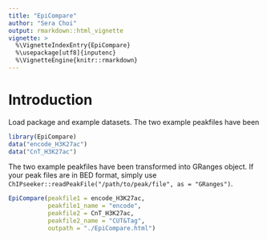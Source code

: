 ```yaml
---
title: "EpiCompare"
author: "Sera Choi"
output: rmarkdown::html_vignette
vignette: >
  %\VignetteIndexEntry{EpiCompare}
  %\usepackage[utf8]{inputenc}
  %\VignetteEngine{knitr::rmarkdown}
---
```


# Introduction

Load package and example datasets. The two example peakfiles have been 
```r
library(EpiCompare)
data("encode_H3K27ac")
data("CnT_H3K27ac")
```

The two example peakfiles have been transformed into GRanges object. 
If your peak files are in BED format, simply use `ChIPseeker::readPeakFile("/path/to/peak/file", as = "GRanges")`.

```r
EpiCompare(peakfile1 = encode_H3K27ac,
           peakfile1_name = "encode",
           peakfile2 = CnT_H3K27ac,
           peakfile2_name = "CUT&Tag",
           outpath = "./EpiCompare.html")
```


